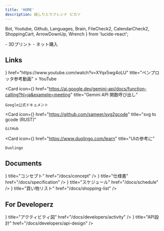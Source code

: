 ```yaml
---
title: 'HOME'
description: 絵しりとりフレンド ピカソ
---
```


  Bot, Youtube, Github, Languages, Brain, FileCheck2, CalendarCheck2, ShoppingCart, ArrowDownUp, Wrench
} from 'lucide-react';

<Callout title="To-Do List" type="info">
  - 3Dプリント
  - ネット購入
</Callout>

## Links

<Cards>
  <Card 
    icon={<Youtube />} 
    href="https://www.youtube.com/watch?v=XYqx5wg4oLU"
    title="ペンプロッタ参考動画"
  >
    YouTube
  </Card>
  
  <Card 
    icon={<Bot />} 
    href="https://ai.google.dev/gemini-api/docs/function-calling?hl=ja&example=meeting"
    title="Gemini API 関数呼び出し"
  >
    Google公式ドキュメント
  </Card>

  <Card 
    icon={<Github />} 
    href="https://github.com/sameer/svg2gcode"
    title="svg to gcode (RUST)"
  >
    GitHub
  </Card>

  <Card 
    icon={<Languages />} 
    href="https://www.duolingo.com/learn"
    title="UIの参考に"
  >
    Duolingo
  </Card>
</Cards>


## Documents

<Cards>
  <Card icon={<Brain />} title="コンセプト" href="/docs/concept" />
  <Card icon={<FileCheck2 />} title="仕様書" href="/docs/specification" />
  <Card icon={<CalendarCheck2 />} title="スケジュール" href="/docs/schedule" />
  <Card icon={<ShoppingCart />} title="買い物リスト" href="/docs/shopping-list" />
</Cards>

## For Developerz

<Cards>
  <Card icon={<ArrowDownUp />} title="アクティビティ図" href="/docs/developers/activity" />
  <Card icon={<Wrench />} title="API設計" href="/docs/developers/api-design" />
</Cards>

<br />
